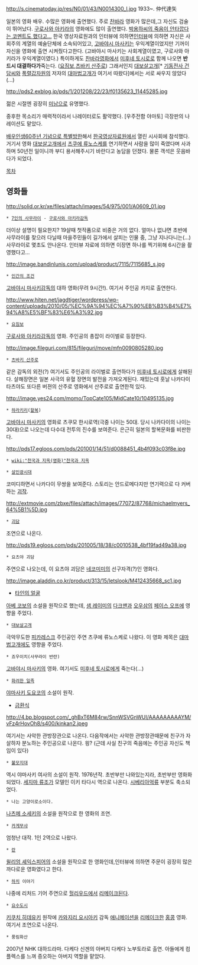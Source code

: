 http://s.cinematoday.jp/res/N0/01/43/N0014300_l.jpg
1933~. 仲代達矢 


일본의 영화 배우. 수많은 영화에 출연했다. 주로 [[찬바라]] 영화가 많은데,그 자신도 검술이 뛰어났다. [[구로사와 아키라]]의 영화에도 많이 출연했다.
[http://www.newdaily.co.kr/news/article.html?no=50847 박용하씨의 죽음이 안타깝다는 코멘트도 했다고...] 한국 영상자료원과의 인터뷰에 의하면[http://admin.koreafilm.or.kr/kofa_admin/data/_Main/COVER/magazine_21.pdf 인터뷰]에 의하면 자신은 사회주의 계열의 예술단체에 소속되어있고, [[고바야시 마사키]]는 우익계열이었지만 기꺼이 자신을 영화에 출연 시켜줬다고한다. (고바야시 마사키는 사회계열이였고, 구로사와 아키라가 우익계열이였다.) 특이하게도 [[찬바라]]영화에서 [[미후네 토시로]]로 함께 나오면 '''반드시 대결하다가'''죽는다. ([[요짐보]],[[츠바키 산주로]]) 그래서인지 [[대보살고개]][* [[기동전사 건담씨]]와 [[폭렬갑자원]]의 저자의 [[대마법고개]]가 여기서 따왔다]에서는 서로 싸우지 않았다(...)

http://pds2.exblog.jp/pds/1/201208/22/23/f0135623_11445285.jpg

젊은 시절엔 굉장히 [[미남]]으로 유명했다.

중후한 목소리가 매력적이라서 나레이터로도 활약했다. [우주전함 야마토] 극장판의 나레이션도 맡았다.

[http://news.naver.com/main/read.nhn?mode=LSD&mid=sec&sid1=103&oid=001&aid=0005763920 배우인생60주년 기념으로 특별방한]해서 [[한국영상자료원]]에서 열린 시사회에 참석했다. 거기서 영화 [[대보살고개]]에서 [[츠쿠에 류노스케]]를 연기하면서 사람을 많이 죽였다며 사과하며 50년전 일이니까 부디 용서해주시기 바란다고 농담을 던졌다. 물론 객석은 웃음바다가 되었다. 

[[목차]]

== 영화들 ==

http://solid.or.kr/xe/files/attach/images/54/975/001/A0609_01.jpg
 * [[7인의 사무라이]] - [[구로사와 아키라]]감독
더이상 설명이 필요한지? 19살때 첫작품으로 비중은 거의 없다. 얼마나 없냐면 초반에 사무라이를 찾으러 다닐때 마을주민들이 길가에서 살피는 인물 중, 그냥 지나다니는(...) 사무라이로 몇초도 안나온다. 인터뷰 자료에 의하면 이장면 하나를 찍기위해 6시간을 촬영했다고... 

http://image.bandinlunis.com/upload/product/7115/7115685_s.jpg
 * [[인간의 조건]]
[[고바야시 마사키]]감독의 대하 영화(무려 9시간!). 여기서 주인공 카지로 출연한다.

http://www.hiten.net/jagdtiger/wordpress/wp-content/uploads/2010/05/%EC%9A%94%EC%A7%90%EB%B3%B4%E7%94%A8%E5%BF%83%E6%A3%92.jpg
 * [[요짐보]]
[[구로사와 아키라]]감독의 영화. 주인공의 총잡이 라이벌로 등장한다. 

http://image.fileguri.com/815/fileguri/move/mfn0090805280.jpg
 * [[츠바키 산주로]]
같은 감독의 외전(?) 여기서도 주인공의 라이벌로 출연하다가 [[미후네 토시로]]에게 살해된다. 살해장면은 일본 사극의 유혈 장면의 발전을 가져오게된다. 재밌는데 훗날 나카다이 타츠야도 또다른 버젼의 산주로 영화에서 산주로로 출연한적 있다. 
 
http://image.yes24.com/momo/TopCate105/MidCate10/10495135.jpg
 * [[하라키리]]([[할복]])
[[고바야시 마사키]]의 영화로 츠쿠모 한시로역(극중 나이는 50대. 당시 나카다이의 나이는 30대)으로 나오는데 다수대 전투의 진수를 보여준다. 은근히 일본의 할복문화를 비판한다.

http://pds17.egloos.com/pds/201001/14/51/d0088451_4b4f093c03f8e.jpg
 * [[wiki:"천국과 지옥(영화)"천국과 지옥]]

 * [[살인광시대]]
코미디하면서 나카다이 무쌍을 보여준다. 스토리는 안드로메다지만 연기력으로 다 커버하는 [[괴작]].

http://extmovie.com/zbxe/files/attach/images/77072/87768/michaelmyers_64%5B1%5D.jpg
 * [[괴담]]
조연으로 나온다.

http://pds19.egloos.com/pds/201005/18/38/c0010538_4bf19fad49a38.jpg
 * 요츠야 괴담 
주연으로 나오는데, 이 요츠야 괴담은 [[네코미미]]의 선구자격(?)인 영화다.

http://image.aladdin.co.kr/product/313/15/letslook/M412435668_sc1.jpg
* [[타인의 얼굴]]
[[아베 코보]]의 소설을 원작으로 했는데, [[샘 레이미]]의 [[다크맨]]과 [[오우삼]]의 [[페이스 오프]]에 영향을 주었다.

 * [[대보살고개]]
극악무도한 [[피카레스크]] 주인공인 주연 츠쿠에 류노스케로 나왔다. 이 영화 제목은 [[대마법고개]]에도 영향을 주었다.

 * 죠우이치(사무라이 반란)
[[고바야시 마사키]]의 영화. 여기서도 [[미후네 토시로]]에게 죽는다(...)

 * [[화려한 일족]]
[[야마사키 도요코]]의 소설이 원작.

* [[금환식]]
http://4.bp.blogspot.com/_ghBxT6M84rw/SnnWSVGnWUI/AAAAAAAAAYM/vFz4rHovOh8/s400/kinkan2.jpeg

여기서는 사악한 관방장관으로 나온다. 다음작에서는 사악한 관방장관때문에 친구가 자살하자 분노하는 주인공으로 나온다. 읭? (근데 사실 친구의 죽음에는 주인공 자신도 책임이 있다)

 * [[불모지대]]
역시 야마사키 여사의 소설이 원작. 1976년작. 초반부만 나와있는지라, 초반부만 영화화되었다. [[세지마 류조]]가 모델인 이키 타다시 역으로 나온다. [[시베리아]]억류 부분도 축소되었다.

 * 나는 고양이로소이다.
[[나츠메 소세키]]의 소설을 원작으로 한 영화의 조연.

 * [[카게무샤]]
엄청난 대작. 1인 2역으로 나왔다.

 * [[란]]
[[윌리엄 셰익스피어]]의 소설을 원작으로 한 영화인데,인터뷰에 의하면 주문이 굉장히 많은 까다로운 영화였다고 한다. 

 * [[하치]] 이야기
나중에 리처드 기어 주연으로 [[헐리우드]]에서 [[리메이크]]된다.

 * [[요수도시]]
[[키쿠치 히데유키]] 원작에 [[카와지리 요시아키]] 감독 [[애니메이션]]을 [[리메이크]]한 [[홍콩]] 영화. 여기서 조연으로 나온다.

 * 풍림화산 
2007년 NHK 대하드라마. 다케다 신겐의 아버지 다케다 노부토라로 출연. 
아들에게 컴플렉스를 느껴 증오하는 아버지 역할을 맡았다. 
